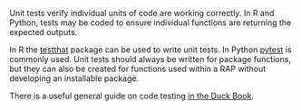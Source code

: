 <!--Unit tests for functions-->
Unit tests verify individual units of code are working correctly. In R and Python, tests may be coded to ensure individual functions are returning the expected outputs.

In R the [testthat](https://testthat.r-lib.org/) package can be used to write unit tests. In Python [pytest](https://docs.pytest.org/en/8.0.x/) is commonly used. Unit tests should always be written for package functions, but they can also be created for functions used within a RAP without developing an installable package.

There is a useful general guide on code testing [in the Duck Book](https://best-practice-and-impact.github.io/qa-of-code-guidance/testing_code.html).